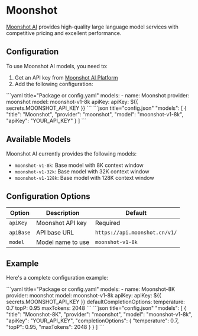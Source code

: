
# Moonshot

[Moonshot AI](https://platform.moonshot.cn/) provides high-quality large language model services with competitive pricing and excellent performance.

## Configuration

To use Moonshot AI models, you need to:

1. Get an API key from [Moonshot AI Platform](https://platform.moonshot.cn/)
2. Add the following configuration:

<Tabs groupId="config-example">
  <TabItem value="yaml" label="YAML">
    ```yaml title="Package or config.yaml"
    models:
      - name: Moonshot
        provider: moonshot
        model: moonshot-v1-8k
        apiKey: apiKey: ${{ secrets.MOONSHOT_API_KEY }}
    ```
  </TabItem>
  <TabItem value="json" label="JSON">
    ```json title="config.json"
    "models": [
      {
        "title": "Moonshot",
        "provider": "moonshot",
        "model": "moonshot-v1-8k",
        "apiKey": "YOUR_API_KEY"
      }
    ]
    ```
  </TabItem>
</Tabs>

## Available Models

Moonshot AI currently provides the following models:

- `moonshot-v1-8k`: Base model with 8K context window
- `moonshot-v1-32k`: Base model with 32K context window
- `moonshot-v1-128k`: Base model with 128K context window

## Configuration Options

| Option    | Description       | Default                       |
| --------- | ----------------- | ----------------------------- |
| `apiKey`  | Moonshot API key  | Required                      |
| `apiBase` | API base URL      | `https://api.moonshot.cn/v1/` |
| `model`   | Model name to use | `moonshot-v1-8k`              |

## Example

Here's a complete configuration example:

<Tabs groupId="config-example">
  <TabItem value="yaml" label="YAML">
  ```yaml title="Package or config.yaml"
  models:
    - name: Moonshot-8K
      provider: moonshot
      model: moonshot-v1-8k
      apiKey: apiKey: ${{ secrets.MOONSHOT_API_KEY }}
      defaultCompletionOptions:
        temperature: 0.7
        topP: 0.95
        maxTokens: 2048
  ```
  </TabItem>
  <TabItem value="json" label="JSON">
  ```json title="config.json"
    "models": [
      {
        "title": "Moonshot-8K",
        "provider": "moonshot",
        "model": "moonshot-v1-8k",
        "apiKey": "YOUR_API_KEY",
        "completionOptions": {
          "temperature": 0.7,
          "topP": 0.95,
          "maxTokens": 2048
        }
      }
    ]
  ```
  </TabItem>
</Tabs>
